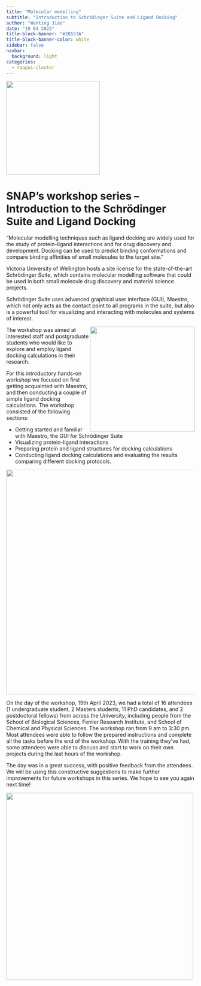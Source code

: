 ```yaml
---
title: "Molecular modelling"
subtitle: "Introduction to Schrödinger Suite and Ligand Docking"
author: "Wanting Jiao"
date: "19 04 2023"
title-block-banner: "#28553A"
title-block-banner-color: white
sidebar: false
navbar:
  background: light
categories: 
  - raapoi-cluster
---
```

<style>
.quarto-title > h1.title, p.subtitle {
  padding-left: 190px; # prevent long titles (and subtitles) from overlapping logo
}
.quarto-categories {
  padding-left: 110px; # (mostly) prevent categories from overlapping the logo
}
</style>

![](thumbnail1.png){height=250 fig-align="center"}

<h1>SNAP’s workshop series – Introduction to the Schrödinger Suite and Ligand Docking</h1>

"Molecular modelling techniques such as ligand docking are widely used for the study of protein–ligand interactions and for drug discovery and development. Docking can be used to predict binding conformations and compare binding affinities of small molecules to the target site."

Victoria University of Wellington hosts a site license for the state-of-the-art  Schrödinger Suite, which contains molecular modelling software that could be used in both small molecule drug discovery and material science projects. 

Schrödinger Suite uses advanced graphical user interface (GUI), Maestro, which not only acts as the contact point to all programs in the suite, but also is a powerful tool for visualizing and interacting with molecules and systems of interest.

<img style="float: right; height: 280px;" src="schrodinger_workshop.jpeg">

The workshop was aimed at interested staff and postgraduate students who would like to explore and employ ligand docking calculations in their research. 

For this introductory hands-on workshop we focused on first getting acquainted with Maestro, and then conducting a couple of simple ligand docking calculations. The workshop consisted of the following sections:
<ul>
	<li>Getting started and familiar with Maestro, the GUI for Schrödinger Suite</li>
	<li>Visualizing protein-ligand interactions</li>
	<li>Preparing protein and ligand structures for docking calculations</li>
	<li>Conducting ligand docking calculations and evaluating the results comparing different docking protocols.</li>
</ul>

![](ligand_in_pocket.png){width=600 fig-align="center"}

On the day of the workshop, 19th April 2023, we had a total of 16 attendees (1 undergraduate student, 2 Masters students, 11 PhD candidates, and 2 postdoctoral fellows) from across the University, including people from the School of Biological Sciences, Ferrier Research Institute, and School of Chemical and Physical Sciences. The workshop ran from 9 am to 3:30 pm. Most attendees were able to follow the prepared instructions and complete all the tasks before the end of the workshop. With the training they’ve had, some attendees were able to discuss and start to work on their own projects during the last hours of the workshop. 

The day was in a great success, with positive feedback from the attendees. We will be using this constructive suggestions to make further improvements for future workshops in this series. We hope to see you again next time!

![](binding_site.png){width=500 fig-align="center"}



